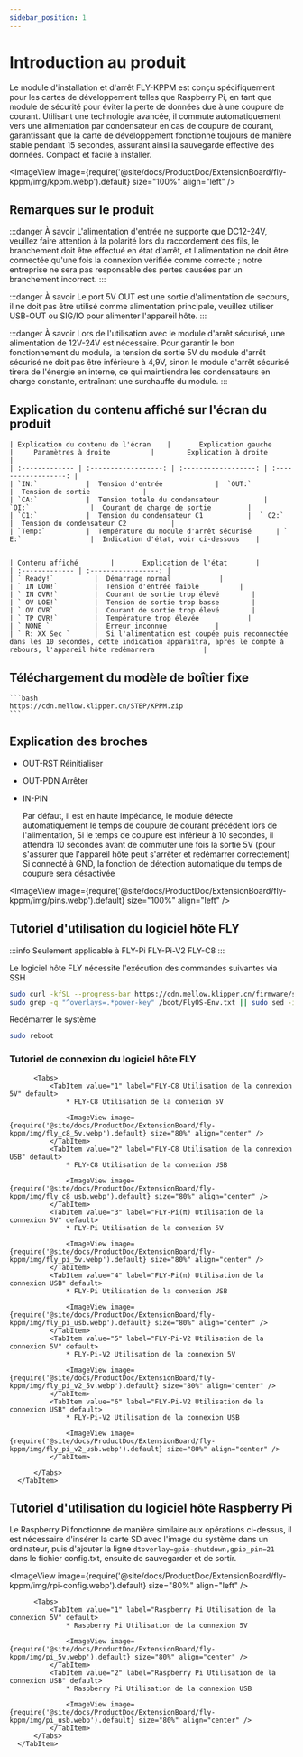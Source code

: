 ```yaml
---
sidebar_position: 1
---
```







# Introduction au produit

  Le module d'installation et d'arrêt FLY-KPPM est conçu spécifiquement pour les cartes de développement telles que Raspberry Pi, en tant que module de sécurité pour éviter la perte de données due à une coupure de courant. Utilisant une technologie avancée, il commute automatiquement vers une alimentation par condensateur en cas de coupure de courant, garantissant que la carte de développement fonctionne toujours de manière stable pendant 15 secondes, assurant ainsi la sauvegarde effective des données. Compact et facile à installer.

  <ImageView image={require('@site/docs/ProductDoc/ExtensionBoard/fly-kppm/img/kppm.webp').default} size="100%" align="left" />


## Remarques sur le produit

  :::danger À savoir
  L'alimentation d'entrée ne supporte que DC12-24V, veuillez faire attention à la polarité lors du raccordement des fils, le branchement doit être effectué en état d'arrêt, et l'alimentation ne doit être connectée qu'une fois la connexion vérifiée comme correcte ; notre entreprise ne sera pas responsable des pertes causées par un branchement incorrect.
  :::

  :::danger À savoir
  Le port 5V OUT est une sortie d'alimentation de secours, il ne doit pas être utilisé comme alimentation principale, veuillez utiliser USB-OUT ou SIG/IO pour alimenter l'appareil hôte.
  :::

  :::danger À savoir
  Lors de l'utilisation avec le module d'arrêt sécurisé, une alimentation de 12V-24V est nécessaire. Pour garantir le bon fonctionnement du module, la tension de sortie 5V du module d'arrêt sécurisé ne doit pas être inférieure à 4,9V, sinon le module d'arrêt sécurisé tirera de l'énergie en interne, ce qui maintiendra les condensateurs en charge constante, entraînant une surchauffe du module.
  :::


## Explication du contenu affiché sur l'écran du produit


    | Explication du contenu de l'écran    |       Explication gauche        |     Paramètres à droite          |        Explication à droite      |
    | :------------- | :------------------: | :------------------: | :------------------: |
    | `IN:`            |  Tension d'entrée             |  `OUT:`              |  Tension de sortie             |
    | `CA:`            |  Tension totale du condensateur           |  `OI:`               |  Courant de charge de sortie         |
    | `C1:`            |  Tension du condensateur C1           |  ` C2:`                |  Tension du condensateur C2           | 
    | `Temp:`          |  Température du module d'arrêt sécurisé      | ` E:`                 |  Indication d'état, voir ci-dessous    | 


    | Contenu affiché        |       Explication de l'état       |
    | :------------- | :-----------------: | 
    | ` Ready!`          |  Démarrage normal            |
    | ` IN LOW!`         |  Tension d'entrée faible          |
    | ` IN OVR!`         |  Courant de sortie trop élevé        |
    | ` OV LOE!`         |  Tension de sortie trop basse        |
    | ` OV OVR`          |  Courant de sortie trop élevé        |
    | ` TP OVR!`         |  Température trop élevée            |
    | ` NONE `           |  Erreur inconnue            |
    | ` R: XX Sec `      |  Si l'alimentation est coupée puis reconnectée dans les 10 secondes, cette indication apparaîtra, après le compte à rebours, l'appareil hôte redémarrera            |

## Téléchargement du modèle de boîtier fixe

    ```bash
    https://cdn.mellow.klipper.cn/STEP/KPPM.zip
    ```

## Explication des broches

  * OUT-RST Réinitialiser
  * OUT-PDN Arrêter

  * IN-PIN 

    Par défaut, il est en haute impédance, le module détecte automatiquement le temps de coupure de courant précédent lors de l'alimentation,
  Si le temps de coupure est inférieur à 10 secondes, il attendra 10 secondes avant de commuter une fois la sortie 5V (pour s'assurer que l'appareil hôte peut s'arrêter et redémarrer correctement)
  Si connecté à GND, la fonction de détection automatique du temps de coupure sera désactivée

  <ImageView image={require('@site/docs/ProductDoc/ExtensionBoard/fly-kppm/img/pins.webp').default} size="100%" align="left" />

## Tutoriel d'utilisation du logiciel hôte FLY

  :::info
  Seulement applicable à FLY-Pi FLY-Pi-V2 FLY-C8
  :::

  Le logiciel hôte FLY nécessite l'exécution des commandes suivantes via SSH

  ```bash
  sudo curl -kfSL --progress-bar https://cdn.mellow.klipper.cn/firmware/sun50i-h5-power-key.dtbo -o /boot/dtb/allwinner/overlay/sun50i-h5-power-key.dtbo
  sudo grep -q "^overlays=.*power-key" /boot/FlyOS-Env.txt || sudo sed -i '/^overlays=/ s/$/ power-key/' /boot/FlyOS-Env.txt
  ```

  Redémarrer le système

  ```bash
  sudo reboot
  ```
  
### Tutoriel de connexion du logiciel hôte FLY

  <Tabs>
      <TabItem value="serial" label="Tutoriel de connexion du logiciel hôte FLY" default>

          <Tabs>
              <TabItem value="1" label="FLY-C8 Utilisation de la connexion 5V" default>
                  * FLY-C8 Utilisation de la connexion 5V

                  <ImageView image={require('@site/docs/ProductDoc/ExtensionBoard/fly-kppm/img/fly_c8_5v.webp').default} size="80%" align="center" />
              </TabItem>
              <TabItem value="2" label="FLY-C8 Utilisation de la connexion USB" default>
                  * FLY-C8 Utilisation de la connexion USB

                  <ImageView image={require('@site/docs/ProductDoc/ExtensionBoard/fly-kppm/img/fly_c8_usb.webp').default} size="80%" align="center" />
              </TabItem>
              <TabItem value="3" label="FLY-Pi(π) Utilisation de la connexion 5V" default>
                  * FLY-Pi Utilisation de la connexion 5V

                  <ImageView image={require('@site/docs/ProductDoc/ExtensionBoard/fly-kppm/img/fly_pi_5v.webp').default} size="80%" align="center" />
              </TabItem>
              <TabItem value="4" label="FLY-Pi(π) Utilisation de la connexion USB" default>
                  * FLY-Pi Utilisation de la connexion USB

                  <ImageView image={require('@site/docs/ProductDoc/ExtensionBoard/fly-kppm/img/fly_pi_usb.webp').default} size="80%" align="center" />
              </TabItem>
              <TabItem value="5" label="FLY-Pi-V2 Utilisation de la connexion 5V" default>
                  * FLY-Pi-V2 Utilisation de la connexion 5V

                  <ImageView image={require('@site/docs/ProductDoc/ExtensionBoard/fly-kppm/img/fly_pi_v2_5v.webp').default} size="80%" align="center" />
              </TabItem>
              <TabItem value="6" label="FLY-Pi-V2 Utilisation de la connexion USB" default>
                  * FLY-Pi-V2 Utilisation de la connexion USB

                  <ImageView image={require('@site/docs/ProductDoc/ExtensionBoard/fly-kppm/img/fly_pi_v2_usb.webp').default} size="80%" align="center" />
              </TabItem>
            
          </Tabs>
      </TabItem>
  </Tabs>

## Tutoriel d'utilisation du logiciel hôte Raspberry Pi

  Le Raspberry Pi fonctionne de manière similaire aux opérations ci-dessus, il est nécessaire d'insérer la carte SD avec l'image du système dans un ordinateur, puis d'ajouter la ligne `dtoverlay=gpio-shutdown,gpio_pin=21` dans le fichier config.txt, ensuite de sauvegarder et de sortir.

  <ImageView image={require('@site/docs/ProductDoc/ExtensionBoard/fly-kppm/img/rpi-config.webp').default} size="80%" align="left" />

  

  <Tabs>
      <TabItem value="serial" label="Tutoriel de connexion du logiciel hôte Raspberry Pi" default>

          <Tabs>
              <TabItem value="1" label="Raspberry Pi Utilisation de la connexion 5V" default>
                  * Raspberry Pi Utilisation de la connexion 5V

                  <ImageView image={require('@site/docs/ProductDoc/ExtensionBoard/fly-kppm/img/pi_5v.webp').default} size="80%" align="center" />
              </TabItem>
              <TabItem value="2" label="Raspberry Pi Utilisation de la connexion USB" default>
                  * Raspberry Pi Utilisation de la connexion USB

                  <ImageView image={require('@site/docs/ProductDoc/ExtensionBoard/fly-kppm/img/pi_usb.webp').default} size="80%" align="center" />
              </TabItem>
          </Tabs>
      </TabItem>
  </Tabs>